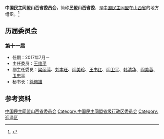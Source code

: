 {{coord|37.85339|112.54206|display=title}}
{{Infobox PRCG
|机构名称 = 中国民主同盟山西省委员会
|标志1    =
|格言1    =
|届数     = 十一
|任期始   = 2017年7月
|任期终   =
|职位1    = 主任委员
|人员1    = [[王维平_(1961年)|王维平]]
|职位2    = 副主任委员
|人员2    = [[梁丽萍|梁丽萍]]、[[刘本旺|刘本旺]]、[[闫美珍|闫美珍]]、[[王书红|王书红]]、[[闫卫平|闫卫平]]、[[韩清华|韩清华]]、[[阎美蓉|阎美蓉]]、[[卫忠平|卫忠平]]
|人数2    =
|职位3    =
|人员3    =
|组织法规 = 中国民主同盟章程
|上级机构 = [[中国民主同盟中央委员会|中国民主同盟中央委员会]]
|机构类型 = [[民主党派|民主党派]][[中国一级行政区|省级行政区]][[委员会|委员会]]
|行政级别 = 正厅级
|场所1    = 
|地址1    = 
|邮编1    = 
|电话1    = 
|官网1    = {{url|http://www.sxmm.org.cn}}
}}
'''中国民主同盟山西省委员会'''，简称'''民盟山西省委'''，是[[中国民主同盟|中国民主同盟]]在[[山西省|山西省]]的地方组织。<ref>{{Cite book|title=中华人民共和国职官志|author=何虎生, 李耀东, 向常福主编|publisher=中国社会出版社|year=2003|isbn=9787800883934|location=北京|pages=}}</ref>

== 历届委员会 ==
=== 第十一届 ===
* 任期：2017年7月－
* 主任委员：[[王维平_(1961年)|王维平]]
* 副主任委员：[[梁丽萍|梁丽萍]]、[[刘本旺|刘本旺]]、[[闫美珍|闫美珍]]、[[王书红|王书红]]、[[闫卫平|闫卫平]]、[[韩清华|韩清华]]、[[阎美蓉|阎美蓉]]、[[卫忠平|卫忠平]]
* 秘书长：[[徐佩雄|徐佩雄]]

== 参考资料 ==
{{reflist}}

{{中华人民共和国各省级行政区|委员会|中国民主同盟|仅内地=yes}}

{{Authority control}}
[[Category:中国民主同盟山西省委员会|]]
[[Category:中国民主同盟省级行政区委员会|Category:中国民主同盟省级行政区委员会]]
[[Category:迎泽区|Category:迎泽区]]